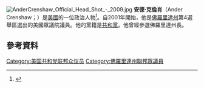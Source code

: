 [[File:AnderCrenshaw_Official_Head_Shot_-_2009.jpg|thumb]]
'''安德·克倫肖'''（Ander Crenshaw；{{bd|1944年|9月1日}}）是[[美國|美國]]的一位政治人物<ref>{{cite web|title=Ander Crenshaw Biography|url=http://crenshaw.house.gov/index.cfm/biography1|website=Ander Crenshaw Congress|accessdate=4 December 2014|deadurl=yes|archiveurl=https://web.archive.org/web/20141205200947/http://crenshaw.house.gov/index.cfm/biography1|archivedate=2014年12月5日}}</ref>。自2001年開始，他是[[佛羅里達州|佛羅里達州]]第4選舉區選出的美國眾議院議員。他的黨籍是[[共和黨_(美國)|共和黨]]。他曾經參選佛羅里達州長。

== 參考資料 ==
{{reflist}}
{{US-poli-bio-stub}}
{{normdaten}}
{{DEFAULTSORT:crenshaw}}
[[Category:美国共和党联邦众议员|Category:美国共和党联邦众议员]]
[[Category:佛羅里達州聯邦眾議員|Category:佛羅里達州聯邦眾議員]]
